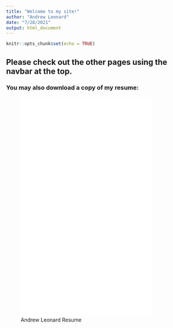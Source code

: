```yaml
---
title: "Welcome to my site!"
author: "Andrew Leonard"
date: "7/28/2021"
output: html_document
---
```


```r
knitr::opts_chunk$set(echo = TRUE)
```

## Please check out the other pages using the navbar at the top.  


### You may also download a copy of my resume:

![Andrew Leonard Resume](Img/Resume - Andrew Leonard.pdf){width=85% height=600}